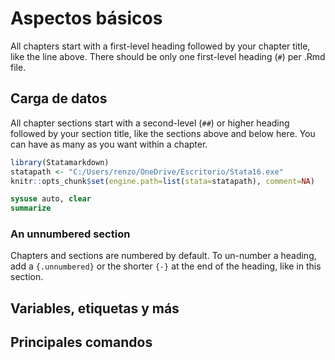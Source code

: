# Aspectos básicos

All chapters start with a first-level heading followed by your chapter title, like the line above. There should be only one first-level heading (`#`) per .Rmd file.

## Carga de datos

All chapter sections start with a second-level (`##`) or higher heading followed by your section title, like the sections above and below here. You can have as many as you want within a chapter.

```{r, include=FALSE}
library(Statamarkdown)
statapath <- "C:/Users/renzo/OneDrive/Escritorio/Stata16.exe"
knitr::opts_chunk$set(engine.path=list(stata=statapath), comment=NA)
```


```{stata}
sysuse auto, clear
summarize
```

### An unnumbered section {-}

Chapters and sections are numbered by default. To un-number a heading, add a `{.unnumbered}` or the shorter `{-}` at the end of the heading, like in this section.

## Variables, etiquetas y más

## Principales comandos
